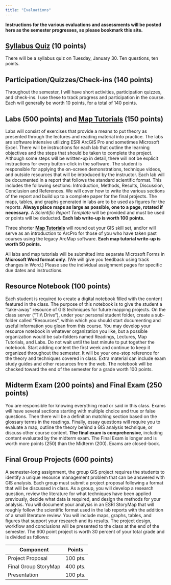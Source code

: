 ```yaml
---
title: "Evaluations"
---
```


**Instructions for the various evaluations and assessments will be posted here as the semester progresses, so please bookmark this site.**

## [Syllabus Quiz](syllabus-quiz.html) (10 points)
There will be a syllabus quiz on Tuesday, January 30. Ten questions, ten points.

## Participation/Quizzes/Check-ins (140 points)

Throughout the semester, I will have short activities, participation quizzes, and check-ins. I use these to track progress and participation in the course. Each will generally be worth 10 points, for a total of 140 points.

## Labs (500 points) and [Map Tutorials](map-tutorials.html) (150 points)
Labs will consist of exercises that provide a means to put theory as presented through the lectures and reading material into practice. The labs are software intensive utilizing ESRI ArcGIS Pro and sometimes Microsoft Excel. There will be instructions for each lab that outline the learning objectives and the steps that should be taken to complete the project. Although some steps will be written-up in detail, there will not be explicit instructions for every button-click in the software. The student is responsible for applying the on-screen demonstrations, technique videos, and outside resources that will be introduced by the instructor. Each lab will be documented in a report that follows the standard scientific format. This includes the following sections: Introduction, Methods, Results, Discussion, Conclusion and References. We will cover how to write the various sections of the report and build up to a complete paper for the final projects. The maps, tables, and graphs generated in labs are to be used as figures for the reports. **Always place maps as large as possible, one to a page, rotated if necessary.** A *Scientific Report Template* will be provided and must be used or points will be deducted. **Each lab write-up is worth 100 points.**

Three shorter [**Map Tutorials**](map-tutorials.html) will round out your GIS skill set, and/or will serve as an introduction to ArcPro for those of you who have taken past courses using the legacy ArcMap software. **Each map tutorial write-up is worth 50 points.**

All labs and map tutorials will be submitted into separate Microsoft Forms in **Microsoft Word format only**. (We will give you feedback using track changes in Word.) Please see the individual assignment pages for specific due dates and instructions.

## Resource Notebook (100 points)
Each student is required to create a digital notebook filled with the content featured in the class. The purpose of this notebook is to give the student a "take-away" resource of GIS techniques for future mapping projects. On the class server ("T:\\\\ Drive"), under your personal student folder, create a sub-folder called "Resources", within which you should start documenting and useful information you glean from this course. You may develop your resource notebook in whatever organization you like, but a possible organization would be sub-folders named Readings, Lectures, Map Tutorials, and Labs. Do not wait until the last minute to put together the notebook. Start adding content the first week and continue to keep it organized throughout the semester. It will be your one-stop reference for the theory and techniques covered in class. Extra material can include exam study guides and other resources from the web. The notebook will be checked toward the end of the semester for a grade worth 100 points.

## Midterm Exam (200 points) and Final Exam (250 points)
You are responsible for knowing everything read or said in this class. Exams will have several sections starting with multiple choice and true or false questions. Then there will be a definition matching section based on the glossary terms in the readings. Finally, essay questions will require you to evaluate a map, outline the theory behind a GIS analysis technique, or discuss other course content. **The final exam is comprehensive**, including content evaluated by the midterm exam. The Final Exam is longer and is worth more points (250) than the Midterm (200). Exams are closed-book.

## Final Group Projects (600 points)
A semester-long assignment, the group GIS project requires the students to identify a unique resource management problem that can be answered with GIS analysis. Each group must submit a project proposal following a format that will be discussed in class. As a group, you will develop a research question, review the literature for what techniques have been applied previously, decide what data is required, and design the methods for your analysis. You will document your analysis in an ESRI StoryMap that will roughly follow the scientific format used in the lab reports with the addition of a small literature review. You will include maps, graphs, tables, and figures that support your research and its results. The project design, workflow and conclusions will be presented to the class at the end of the semester. The 600 point project is worth 30 percent of your total grade and is divided as follows:

| Component  | Points  |
|--------|--------|
| Project Proposal     | 100 pts. |
| Final Group StoryMap | 400 pts. |
| Presentation         | 100 pts. |
